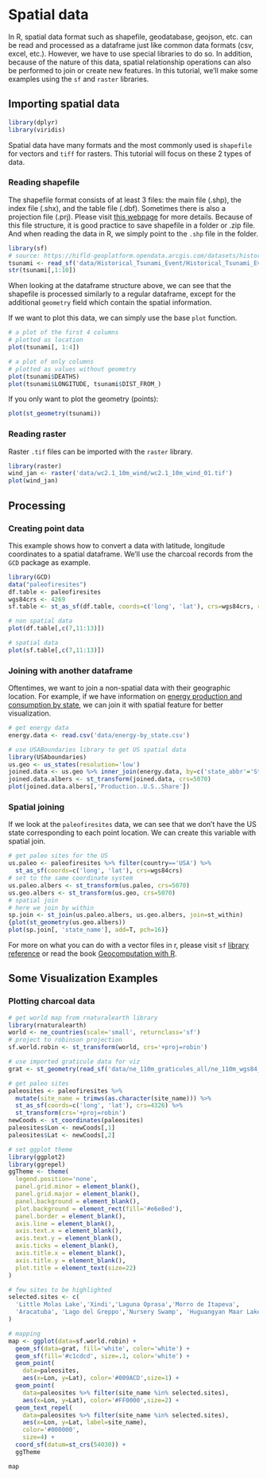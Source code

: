 # Spatial data {#spatial}

In R, spatial data format such as shapefile, geodatabase, geojson, etc. can be read and processed as a dataframe just like common data formats (csv, excel, etc.). However, we have to use special libraries to do so. In addition, because of the nature of this data, spatial relationship operations can also be performed to join or create new features. In this tutorial, we'll make some examples using the `sf` and `raster` libraries.

## Importing spatial data

```r
library(dplyr)
library(viridis)
```

Spatial data have many formats and the most commonly used is `shapefile` for vectors and `tiff` for rasters. This tutorial will focus on these 2 types of data.

### Reading shapefile

The shapefile format consists of at least 3 files: the main file (.shp), the index file (.shx), and the table file (.dbf). Sometimes there is also a projection file (.prj). Please visit [this webpage](https://www.loc.gov/preservation/digital/formats/fdd/fdd000280.shtml) for more details.
Because of this file structure, it is good practice to save shapefile in a folder or .zip file. And when reading the data in R, we simply point to the `.shp` file in the folder.

```r
library(sf)
# source: https://hifld-geoplatform.opendata.arcgis.com/datasets/historical-tsunami-event-locations-with-runups
tsunami <- read_sf('data/Historical_Tsunami_Event/Historical_Tsunami_Event.shp')
str(tsunami[,1:10])
```
When looking at the dataframe structure above, we can see that the shapefile is processed similarly to a regular dataframe, except for the additional `geometry` field which contain the spatial information.

If we want to plot this data, we can simply use the base `plot` function.

```r
# a plot of the first 4 columns
# plotted as location
plot(tsunami[, 1:4])

# a plot of only columns
# plotted as values without geometry
plot(tsunami$DEATHS)
plot(tsunami$LONGITUDE, tsunami$DIST_FROM_)
```

If you only want to plot the geometry (points):
```r
plot(st_geometry(tsunami))
```

### Reading raster

Raster `.tif` files can be imported with the `raster` library. 
```r
library(raster)
wind_jan <- raster('data/wc2.1_10m_wind/wc2.1_10m_wind_01.tif')
plot(wind_jan)
```

## Processing

### Creating point data

This example shows how to convert a data with latitude, longitude coordinates to a spatial dataframe. We'll use the charcoal records from the `GCD` package as example.
```r
library(GCD)
data("paleofiresites")
df.table <- paleofiresites
wgs84crs <- 4269
sf.table <- st_as_sf(df.table, coords=c('long', 'lat'), crs=wgs84crs, remove=F)
```

```r
# non spatial data
plot(df.table[,c(7,11:13)])

# spatial data
plot(sf.table[,c(7,11:13)])
```

### Joining with another dataframe

Oftentimes, we want to join a non-spatial data with their geographic location. For example, if we have information on [energy production and consumption by state](https://www.eia.gov/state/), we can join it with spatial feature for better visualization.

```r
# get energy data
energy.data <- read.csv('data/energy-by_state.csv')

# use USABoundaries library to get US spatial data
library(USAboundaries)
us.geo <- us_states(resolution='low')
joined.data <- us.geo %>% inner_join(energy.data, by=c('state_abbr'='State'))
joined.data.albers <- st_transform(joined.data, crs=5070)
plot(joined.data.albers[,'Production..U.S..Share'])
```

### Spatial joining

If we look at the `paleofiresites` data, we can see that we don't have the US state corresponding to each point location. We can create this variable with spatial join.

```r
# get paleo sites for the US
us.paleo <- paleofiresites %>% filter(country=='USA') %>% 
  st_as_sf(coords=c('long', 'lat'), crs=wgs84crs)
# set to the same coordinate system
us.paleo.albers <- st_transform(us.paleo, crs=5070)
us.geo.albers <- st_transform(us.geo, crs=5070)
# spatial join
# here we join by within
sp.join <- st_join(us.paleo.albers, us.geo.albers, join=st_within)
{plot(st_geometry(us.geo.albers))
plot(sp.join[, 'state_name'], add=T, pch=16)}
```

For more on what you can do with a vector files in r, please visit `sf` [library reference](https://r-spatial.github.io/sf/reference/index.html) or read the book [Geocomputation with R](https://geocompr.robinlovelace.net/).

## Some Visualization Examples

### Plotting charcoal data
```r
# get world map from rnaturalearth library
library(rnaturalearth)
world <- ne_countries(scale='small', returnclass='sf')
# project to robinson projection
sf.world.robin <- st_transform(world, crs='+proj=robin')

# use imported graticule data for viz
grat <- st_geometry(read_sf('data/ne_110m_graticules_all/ne_110m_wgs84_bounding_box.shp'))

# get paleo sites
paleosites <- paleofiresites %>% 
  mutate(site_name = trimws(as.character(site_name))) %>% 
  st_as_sf(coords=c('long', 'lat'), crs=4326) %>% 
  st_transform(crs='+proj=robin')
newCoods <- st_coordinates(paleosites)
paleosites$Lon <- newCoods[,1]
paleosites$Lat <- newCoods[,2]

# set ggplot theme
library(ggplot2)
library(ggrepel)
ggTheme <- theme(
  legend.position='none',
  panel.grid.minor = element_blank(),
  panel.grid.major = element_blank(),
  panel.background = element_blank(),
  plot.background = element_rect(fill='#e6e8ed'),
  panel.border = element_blank(),
  axis.line = element_blank(),
  axis.text.x = element_blank(),
  axis.text.y = element_blank(),
  axis.ticks = element_blank(),
  axis.title.x = element_blank(),
  axis.title.y = element_blank(),
  plot.title = element_text(size=22)
)

# few sites to be highlighted
selected.sites <- c(
  'Little Molas Lake','Xindi','Laguna Oprasa','Morro de Itapeva',
  'Aracatuba', 'Lago del Greppo','Nursery Swamp', 'Huguangyan Maar Lake'
)

# mapping
map <- ggplot(data=sf.world.robin) +
  geom_sf(data=grat, fill='white', color='white') +
  geom_sf(fill='#c1cdcd', size=.1, color='white') + 
  geom_point(
    data=paleosites,
    aes(x=Lon, y=Lat), color='#009ACD',size=1) +
  geom_point(
    data=paleosites %>% filter(site_name %in% selected.sites),
    aes(x=Lon, y=Lat), color='#FF0000',size=2) +
  geom_text_repel(
    data=paleosites %>% filter(site_name %in% selected.sites),
    aes(x=Lon, y=Lat, label=site_name),
    color='#000000',
    size=4) +
  coord_sf(datum=st_crs(54030)) +
  ggTheme

map
```


